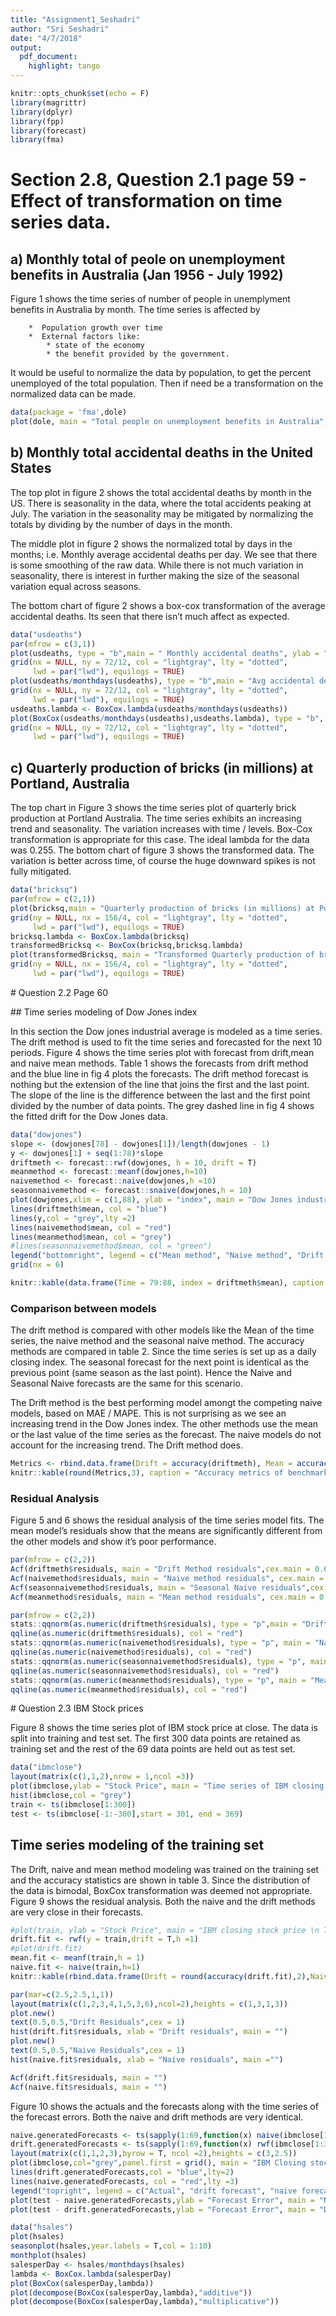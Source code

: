 ```yaml
---
title: "Assignment1_Seshadri"
author: "Sri Seshadri"
date: "4/7/2018"
output: 
  pdf_document:
    highlight: tango
---
```



```r
knitr::opts_chunk$set(echo = F)
library(magrittr)
library(dplyr)
library(fpp)
library(forecast)
library(fma)
```


# Section 2.8, Question 2.1  page 59 - Effect of transformation on time series data.

## a) Monthly total of peole on unemployment benefits in Australia (Jan 1956 - July 1992)
 
 Figure 1 shows the time series of number of people in unemplyment benefits in Australia by month. The time series is affected by
 
        *  Population growth over time
        *  External factors like:
            * state of the economy
            * the benefit provided by the government.
  
  It would be useful to normalize the data by population, to get the percent unemployed of the total population. Then if need be a transformation on the normalized data can be made.
  
  
```r
data(package = 'fma',dole)
plot(dole, main = "Total people on unemployment benefits in Australia", ylab = "Number of people")
```

## b) Monthly total accidental deaths in the United States

The top plot in figure 2 shows the total accidental deaths by month in the US. There is seasonality in the data, where the total accidents peaking at July. The variation in the seasonality may be mitigated by normalizing the totals by dividing by the number of days in the month. 

The middle plot in figure 2 shows the normalized total by days in the months; i.e. Monthly average accidental deaths per day. We see that there is some smoothing of the raw data. While there is not much variation in seasonality, there is interest in further making the size of the seasonal variation equal across seasons. 

The bottom chart of figure 2 shows a box-cox transformation of the average accidental deaths. Its seen that there isn't much affect as expected.


```r
data("usdeaths")
par(mfrow = c(3,1))
plot(usdeaths, type = "b",main = " Monthly accidental deaths", ylab = "")
grid(nx = NULL, ny = 72/12, col = "lightgray", lty = "dotted",
     lwd = par("lwd"), equilogs = TRUE)
plot(usdeaths/monthdays(usdeaths), type = "b",main = "Avg accidental deaths per day", ylab ="")
grid(nx = NULL, ny = 72/12, col = "lightgray", lty = "dotted",
     lwd = par("lwd"), equilogs = TRUE)
usdeaths.lambda <- BoxCox.lambda(usdeaths/monthdays(usdeaths))
plot(BoxCox(usdeaths/monthdays(usdeaths),usdeaths.lambda), type = "b", main = "Avg accidental deaths per day (Transformed)",cex.lab = 0.4, ylab ="")
grid(nx = NULL, ny = 72/12, col = "lightgray", lty = "dotted",
     lwd = par("lwd"), equilogs = TRUE)
```

## c) Quarterly production of bricks (in millions) at Portland, Australia

The top chart in Figure 3 shows the time series plot of quarterly brick production at Portland Australia. The time series exhibits an increasing trend and seasonality. The variation increases with time / levels. Box-Cox transformation is appropriate for this case. The ideal lambda for the data was 0.255. The bottom chart of figure 3 shows the transformed data. The variation is better across time, of course the huge downward spikes is not fully mitigated.

```r
data("bricksq")
par(mfrow = c(2,1))
plot(bricksq,main = "Quarterly production of bricks (in millions) at Portland, Australia",cex.main = 1,ylab ="")
grid(ny = NULL, nx = 156/4, col = "lightgray", lty = "dotted",
     lwd = par("lwd"), equilogs = TRUE)
bricksq.lambda <- BoxCox.lambda(bricksq)
transformedBricksq <- BoxCox(bricksq,bricksq.lambda)
plot(transformedBricksq, main = "Transformed Quarterly production of bricks at Portland, Australia",cex.main = 1, ylab ="")
grid(ny = NULL, nx = 156/4, col = "lightgray", lty = "dotted",
     lwd = par("lwd"), equilogs = TRUE)
```

 # Question 2.2 Page 60
 
 ## Time series modeling of Dow Jones index
 
 In this section the Dow jones industrial average is modeled as a time series. The drift method is used to fit the time series and forecasted for the next 10 periods. Figure 4 shows the time series plot with forecast from drift,mean and naive mean methods. Table 1 shows the forecasts from drift method and the blue line in fig 4 plots the forecasts. The drift method forecast is nothing but the extension of the line that joins the first and the last point. The slope of the line is the difference between the last and the first point divided by the number of data points. The grey dashed line in fig 4 shows the fitted drift for the Dow Jones data. 
 
```r
data("dowjones")
slope <- (dowjones[78] - dowjones[1])/length(dowjones - 1)
y <- dowjones[1] + seq(1:78)*slope
driftmeth <- forecast::rwf(dowjones, h = 10, drift = T)
meanmethod <- forecast::meanf(dowjones,h=10)
naivemethod <- forecast::naive(dowjones,h =10)
seasonnaivemethod <- forecast::snaive(dowjones,h = 10)
plot(dowjones,xlim = c(1,88), ylab = "index", main = "Dow Jones industrial average")
lines(driftmeth$mean, col = "blue")
lines(y,col = "grey",lty =2)
lines(naivemethod$mean, col = "red")
lines(meanmethod$mean, col = "grey")
#lines(seasonnaivemethod$mean, col = "green")
legend("bottomright", legend = c("Mean method", "Naive method", "Drift method", "first-last point line"), col = c("grey","red","blue", "grey"), lty = c(1,1,1,2), cex = 0.5)
grid(nx = 6)

knitr::kable(data.frame(Time = 79:88, index = driftmeth$mean), caption = "Drift method forecast for 10 periods" )
```


### Comparison between models

The drift method is compared with other models like the Mean of the time series, the naive method and the seasonal naive method. The accuracy methods are compared in table 2. Since the time series is set up as a daily closing index. The seasonal forecast for the next point is identical as the previous point (same season as the last point). Hence the Naive and Seasonal Naive forecasts are the same for this scenario. 

The Drift method is the best performing model amongt the competing naive models, based on MAE / MAPE. This is not surprising as we see an increasing trend in the Dow Jones index. The other methods use the mean or the last value of the time series as the forecast. The naive models do not account for the increasing trend. The Drift method does.

```r
Metrics <- rbind.data.frame(Drift = accuracy(driftmeth), Mean = accuracy(meanmethod),Naive = accuracy(naivemethod), SeasonalNaive = accuracy(seasonnaivemethod))
knitr::kable(round(Metrics,3), caption = "Accuracy metrics of benchmark models")
```

### Residual Analysis

Figure 5 and 6 shows the residual analysis of the time series model fits. The mean model's residuals show that the means are significantly different from the other models and show it's poor performance.

```r

par(mfrow = c(2,2))
Acf(driftmeth$residuals, main = "Drift Method residuals",cex.main = 0.6)
Acf(naivemethod$residuals, main = "Naive method residuals", cex.main = 0.5)
Acf(seasonnaivemethod$residuals, main = "Seasonal Naive residuals",cex.main = 0.5)
Acf(meanmethod$residuals, main = "Mean method residuals", cex.main = 0.5)
```

```r
par(mfrow = c(2,2))
stats::qqnorm(as.numeric(driftmeth$residuals), type = "p",main = "Drift method residuals")
qqline(as.numeric(driftmeth$residuals), col = "red")
stats::qqnorm(as.numeric(naivemethod$residuals), type = "p", main = "Naive method residuals")
qqline(as.numeric(naivemethod$residuals), col = "red")
stats::qqnorm(as.numeric(seasonnaivemethod$residuals), type = "p", main = "Seasonal Naive method residuals")
qqline(as.numeric(seasonnaivemethod$residuals), col = "red")
stats::qqnorm(as.numeric(meanmethod$residuals), type = "p", main = "Mean method residuals")
qqline(as.numeric(meanmethod$residuals), col = "red")
```


 


 # Question 2.3 IBM Stock prices
 
 Figure 8 shows the time series plot of IBM stock price at close. The data is split into training and test set. The first 300 data points are retained as training set and the rest of the 69 data points are held out as test set. 
 
```r
data("ibmclose")
layout(matrix(c(1,1,2),nrow = 1,ncol =3))
plot(ibmclose,ylab = "Stock Price", main = "Time series of IBM closing stock price")
hist(ibmclose,col = "grey")
train <- ts(ibmclose[1:300])
test <- ts(ibmclose[-1:-300],start = 301, end = 369)
```

## Time series modeling of the training set

The Drift, naive and mean method modeling was trained on the training set and the accuracy statistics are shown in table 3. Since the distribution of the data is bimodal, BoxCox transformation was deemed not appropriate. Figure 9 shows the residual analysis.
Both the naive and the drift methods are very close in their forecasts. 

```r
#plot(train, ylab = "Stock Price", main = "IBM closing stock price \n Training set")
drift.fit <- rwf(y = train,drift = T,h =1)
#plot(drift.fit)
mean.fit <- meanf(train,h = 1)
naive.fit <- naive(train,h=1)
knitr::kable(rbind.data.frame(Drift = round(accuracy(drift.fit),2),Naive = round(accuracy(naive.fit),2), Mean = round(accuracy(mean.fit),2)),caption = "Forecast Accuracy")
```

```r
par(mar=c(2.5,2.5,1,1))
layout(matrix(c(1,2,3,4,1,5,3,6),ncol=2),heights = c(1,3,1,3))
plot.new()
text(0.5,0.5,"Drift Residuals",cex = 1)
hist(drift.fit$residuals, xlab = "Drift residuals", main = "")
plot.new()
text(0.5,0.5,"Naive Residuals",cex = 1)
hist(naive.fit$residuals, xlab = "Naive residuals", main ="")

Acf(drift.fit$residuals, main = "")
Acf(naive.fit$residuals, main = "")
```

Figure 10 shows the actuals and the forecasts along with the time series of the forecast errors. Both the naive and drift methods are very identical.

```r

naive.generatedForecasts <- ts(sapply(1:69,function(x) naive(ibmclose[1:300+x-1], h = 1)$mean),start = 301,end = 369)
drift.generatedForecasts <- ts(sapply(1:69,function(x) rwf(ibmclose[1:300+x-1], h = 1,drift = TRUE)$mean),start = 301,end = 369)
layout(matrix(c(1,1,2,3),byrow = T, ncol =2),heights = c(3,2.5))
plot(ibmclose,col="grey",panel.first = grid(), main = "IBM Closing stock price")
lines(drift.generatedForecasts,col = "blue",lty=2)
lines(naive.generatedForecasts, col = "red",lty =3)
legend("topright", legend = c("Actual", "drift forecast", "naive forecast"),lty = c(1:3), col = c("grey","blue","red"),cex = 0.5)
plot(test - naive.generatedForecasts,ylab = "Forecast Error", main = "Naive forecast error",col = "grey")
plot(test - drift.generatedForecasts,ylab = "Forecast Error", main = "Drift forecast error", col ="grey")

```
 


```r
data("hsales")
plot(hsales)
seasonplot(hsales,year.labels = T,col = 1:10)
monthplot(hsales)
salesperDay <- hsales/monthdays(hsales)
lambda <- BoxCox.lambda(salesperDay)
plot(BoxCox(salesperDay,lambda))
plot(decompose(BoxCox(salesperDay,lambda),"additive"))
plot(decompose(BoxCox(salesperDay,lambda),"multiplicative"))
```

